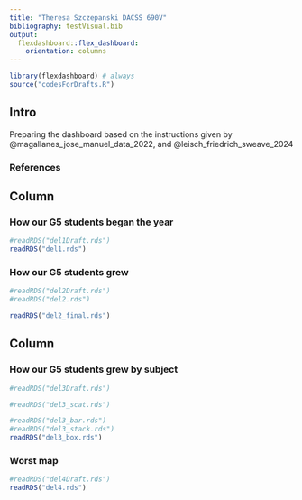 ```yaml
---
title: "Theresa Szczepanski DACSS 690V"
bibliography: testVisual.bib
output: 
  flexdashboard::flex_dashboard:
    orientation: columns
---
```


```r
library(flexdashboard) # always
source("codesForDrafts.R")
```

## Intro {.sidebar}

Preparing the dashboard based on the instructions given by @magallanes_jose_manuel_data_2022, and @leisch_friedrich_sweave_2024

### References
<div id="refs"></div>

## Column {data-width="450"}

### How our G5 students began the year <!-- a title for plot -->

```r
#readRDS("del1Draft.rds")
readRDS("del1.rds")
```

### How our G5 students grew

```r
#readRDS("del2Draft.rds")
#readRDS("del2.rds")

readRDS("del2_final.rds")
```

## Column {data-width="550"}

### How our G5 students grew by subject

```r
#readRDS("del3Draft.rds")

#readRDS("del3_scat.rds")

#readRDS("del3_bar.rds")
#readRDS("del3_stack.rds")
readRDS("del3_box.rds")
```

### Worst map

```r
#readRDS("del4Draft.rds")
readRDS("del4.rds")
```
